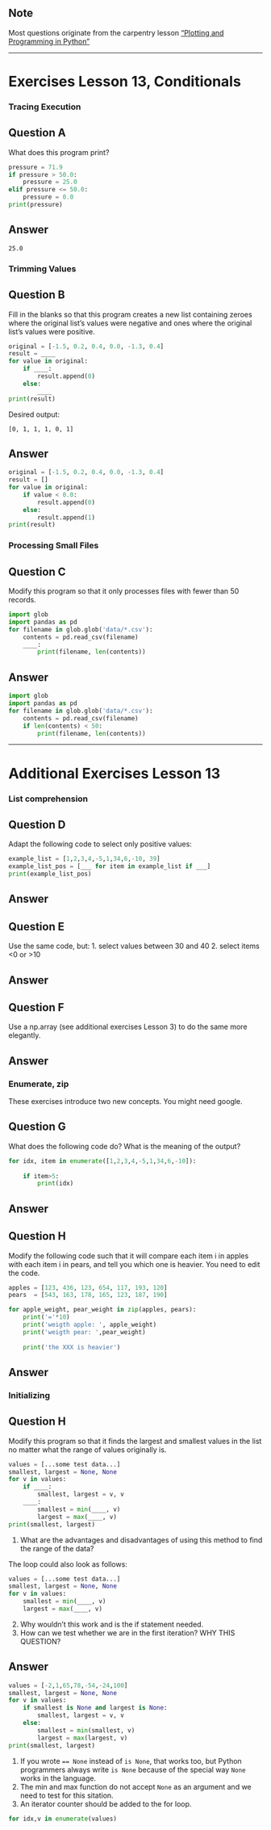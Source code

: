 ::: {.callout-note}
## Note
Most questions originate from the carpentry lesson ["Plotting and Programming in Python"](http://swcarpentry.github.io/python-novice-gapminder/)
:::
---

# Exercises Lesson 13, Conditionals

### Tracing Execution
::: {.callout-tip icon='false'}
## Question A

What does this program print?

```python
pressure = 71.9
if pressure > 50.0:
    pressure = 25.0
elif pressure <= 50.0:
    pressure = 0.0
print(pressure)
```

:::


::: {.callout-caution collapse='true' icon='false'}
## Answer
```
25.0
```
:::


### Trimming Values
::: {.callout-tip icon='false'}
## Question B

Fill in the blanks so that this program creates a new list containing zeroes where the original list’s values were negative and ones where the original list’s values were positive.

```python
original = [-1.5, 0.2, 0.4, 0.0, -1.3, 0.4]
result = ____
for value in original:
    if ____:
        result.append(0)
    else:
        ____
print(result)
```

Desired output:
```
[0, 1, 1, 1, 0, 1]
```

:::
::: {.callout-caution collapse='true' icon='false'}
## Answer

```python
original = [-1.5, 0.2, 0.4, 0.0, -1.3, 0.4]
result = []
for value in original:
    if value < 0.0:
        result.append(0)
    else:
        result.append(1)
print(result)
```
:::

### Processing Small Files

::: {.callout-tip icon='false'}
## Question C
Modify this program so that it only processes files with fewer than 50 records.

```python
import glob
import pandas as pd
for filename in glob.glob('data/*.csv'):
    contents = pd.read_csv(filename)
    ____:
        print(filename, len(contents))
```        

:::

::: {.callout-caution collapse='true' icon='false'}
## Answer
```python
import glob
import pandas as pd
for filename in glob.glob('data/*.csv'):
    contents = pd.read_csv(filename)
    if len(contents) < 50:
        print(filename, len(contents))
```
:::


---

# Additional Exercises Lesson 13

### List comprehension

::: {.callout-tip icon='false'}
## Question D
Adapt the following code to select only positive values:

```python
example_list = [1,2,3,4,-5,1,34,6,-10, 39]
example_list_pos = [___ for item in example_list if ___]
print(example_list_pos)
```

:::



::: {.callout-caution collapse='true' icon='false'}
## Answer

:::



::: {.callout-tip icon='false'}
## Question E

Use the same code, but:
1. select values between 30 and 40
2. select items <0 or >10

:::

::: {.callout-caution collapse='true' icon='false'}
## Answer

:::


::: {.callout-tip icon='false'}
## Question F
Use a np.array (see additional exercises Lesson 3) to do the same more elegantly.
:::

::: {.callout-caution collapse='true' icon='false'}
## Answer
:::

### Enumerate, zip 

These exercises introduce two new concepts. 
You might need google.

::: {.callout-tip icon='false'}
## Question G
What does the following code do? What is the meaning of the output?

```python
for idx, item in enumerate([1,2,3,4,-5,1,34,6,-10]):
    
    if item>5:
        print(idx)
```

:::

::: {.callout-caution collapse='true' icon='false'}
## Answer

:::



::: {.callout-tip icon='false'}
## Question H

Modify the following code such that it will compare each item i in apples with each item i in pears, and tell you which one is heavier.
You need to edit the code.

```python
apples = [123, 436, 123, 654, 117, 193, 120]
pears  = [543, 163, 178, 165, 123, 187, 190]

for apple_weight, pear_weight in zip(apples, pears):
    print('='*10)
    print('weigth apple: ', apple_weight)
    print('weigth pear: ',pear_weight)
    
    print('the XXX is heavier')
```

:::

::: {.callout-caution collapse='true' icon='false'}
## Answer

:::


### Initializing

::: {.callout-tip icon='false'}
## Question H
Modify this program so that it finds the largest and smallest values in the list no matter what the range of values originally is.

```python
values = [...some test data...]
smallest, largest = None, None
for v in values:
    if ____:
        smallest, largest = v, v
    ____:
        smallest = min(____, v)
        largest = max(____, v)
print(smallest, largest)
```
1. What are the advantages and disadvantages of using this method to find the range of the data?

The loop could also look as follows:

```python
values = [...some test data...]
smallest, largest = None, None
for v in values:
    smallest = min(____, v)
    largest = max(____, v)
```

2. Why wouldn't this work and is the if statement needed. 
3. How can we test whether we are in the first iteration? WHY THIS QUESTION?


:::
::: {.callout-caution collapse='true' icon='false'}
## Answer
```python
values = [-2,1,65,78,-54,-24,100]
smallest, largest = None, None
for v in values:
    if smallest is None and largest is None:
        smallest, largest = v, v
    else:
        smallest = min(smallest, v)
        largest = max(largest, v)
print(smallest, largest)
```
1. If you wrote `== None` instead of `is None`, that works too, but Python programmers always write `is None` because of the special way `None` works in the language.
2. The min and max function do not accept `None` as an argument and we need to test for this sitation.
3. An iterator counter should be added to the for loop.
```python
for idx,v in enumerate(values)
```
:::



